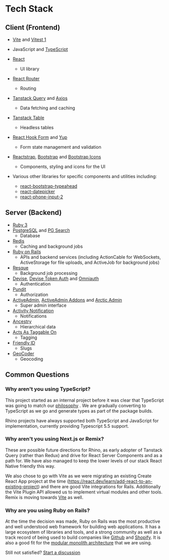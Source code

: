 # Tech Stack

## Client (Frontend)

- [Vite](https://github.com/vitejs/vite) and [Vitest 1](https://github.com/vitest-dev/vitest)
- JavaScript and [TypeScript](https://www.typescriptlang.org/)
- [React](https://github.com/facebook/react/)
  - UI library
- [React Router](https://github.com/remix-run/react-router)
  - Routing
- [Tanstack Query](https://github.com/tanstack/query) and [Axios](https://github.com/axios/axios)
  - Data fetching and caching
- [Tanstack Table](https://github.com/TanStack/table)
  - Headless tables
- [React Hook Form](https://github.com/react-hook-form/react-hook-form) and [Yup](https://github.com/jquense/yup)
  - Form state management and validation
- [Reactstrap](https://github.com/reactstrap/reactstrap), [Bootstrap](https://github.com/twbs/bootstrap) and [Bootstrap Icons](https://github.com/twbs/icons)

  - Components, styling and icons for the UI

- Various other libraries for specific components and utilities including:

  - [react-bootstrap-typeahead](https://github.com/ericgio/react-bootstrap-typeahead)
  - [react-datepicker](https://github.com/wojtekmaj/react-date-picker)
  - [react-phone-input-2](https://github.com/bl00mber/react-phone-input-2)

## Server (Backend)

- [Ruby 3](https://github.com/ruby/ruby)
- [PostgreSQL](https://www.postgresql.org/) and [PG Search](https://github.com/Casecommons/pg_search)
  - Database
- [Redis](https://redis.io/)
  - Caching and background jobs
- [Ruby on Rails](https://github.com/rails/rails)
  - APIs and backend services (including ActionCable for WebSockets, ActiveStorage for file uploads, and ActiveJob for background jobs)
- [Resque](https://github.com/resque/resque)
  - Background job processing
- [Devise](https://github.com/heartcombo/devise), [Devise Token Auth](https://github.com/lynndylanhurley/devise_token_auth) and [Omniauth](https://github.com/omniauth/omniauth)
  - Authentication
- [Pundit](https://github.com/varvet/pundit)
  - Authorization
- [ActiveAdmin](https://github.com/activeadmin/activeadmin), [ActiveAdmin Addons](https://github.com/platanus/activeadmin_addons) and [Arctic Admin](https://github.com/cprodhomme/arctic_admin)
  - Super admin interface
- [Activity Notification](https://github.com/simukappu/activity_notification)
  - Notifications
- [Ancestry](https://github.com/stefankroes/ancestry)
  - Hierarchical data
- [Acts As Taggable On](https://github.com/mbleigh/acts-as-taggable-on)
  - Tagging
- [Friendly ID](https://github.com/norman/friendly_id)
  - Slugs
- [GeoCoder](https://github.com/alexreisner/geocoder)
  - Geocoding

## Common Questions

### Why aren't you using TypeScript?

This project started as an internal project before it was clear that TypeScript was going to match our [philosophy](../concepts/principles) . We are gradually converting to TypeScript as we go and generate types as part of the package builds.

Rhino projects have always supported both TypeScript and JavaScript for implementation, currently providing Typescript 5.5 support.

### Why aren't you using Next.js or Remix?

These are possible future directions for Rhino, as early adopter of Tanstack Query (rather than Redux) and drive for React Server Components and as a path for. We have also managed to keep the lower levels of our stack React Native friendly this way.

We also chose to go with Vite as we were migrating an existing Create React App project at the time (https://react.dev/learn/add-react-to-an-existing-project) and there are good Vite integrations for Rails. Additionally the Vite Plugin API allowed us to implement virtual modules and other tools. Remix is moving towards [Vite](https://remix.run/docs/en/main/guides/vite) as well.

### Why are you using Ruby on Rails?

At the time the decision was made, Ruby on Rails was the most productive and well understood web framework for building web applications. It has a large ecosystem of libraries and tools, and a strong community as well as a track record of being used to build companies like [Github](https://github.com/) and [Shopify](https://www.shopify.com/). It is also a good fit for the [modular monolith architecture](../concepts/principles#reasonable-base-architecture) that we are using.

Still not satisfied? [Start a discussion](https://github.com/rhino-project/rhino-project/discussions/categories/ideas)
